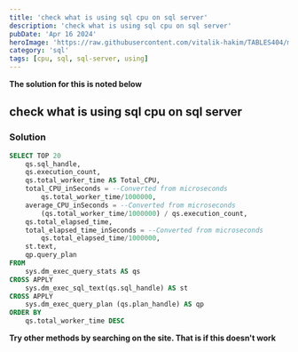 ```yaml
---
title: 'check what is using sql cpu on sql server'
description: 'check what is using sql cpu on sql server'
pubDate: 'Apr 16 2024'
heroImage: 'https://raw.githubusercontent.com/vitalik-hakim/TABLES404/main/error_b/sql.png'
category: 'sql'
tags: [cpu, sql, sql-server, using]
---
```


**The solution for this is noted below**

## check what is using sql cpu on sql server

### Solution

```sql
SELECT TOP 20
    qs.sql_handle,
    qs.execution_count,
    qs.total_worker_time AS Total_CPU,
    total_CPU_inSeconds = --Converted from microseconds
        qs.total_worker_time/1000000,
    average_CPU_inSeconds = --Converted from microseconds
        (qs.total_worker_time/1000000) / qs.execution_count,
    qs.total_elapsed_time,
    total_elapsed_time_inSeconds = --Converted from microseconds
        qs.total_elapsed_time/1000000,
    st.text,
    qp.query_plan
FROM
    sys.dm_exec_query_stats AS qs
CROSS APPLY
    sys.dm_exec_sql_text(qs.sql_handle) AS st
CROSS APPLY
    sys.dm_exec_query_plan (qs.plan_handle) AS qp
ORDER BY
    qs.total_worker_time DESC
```

**Try other methods by searching on the site. That is if this doesn't work**
